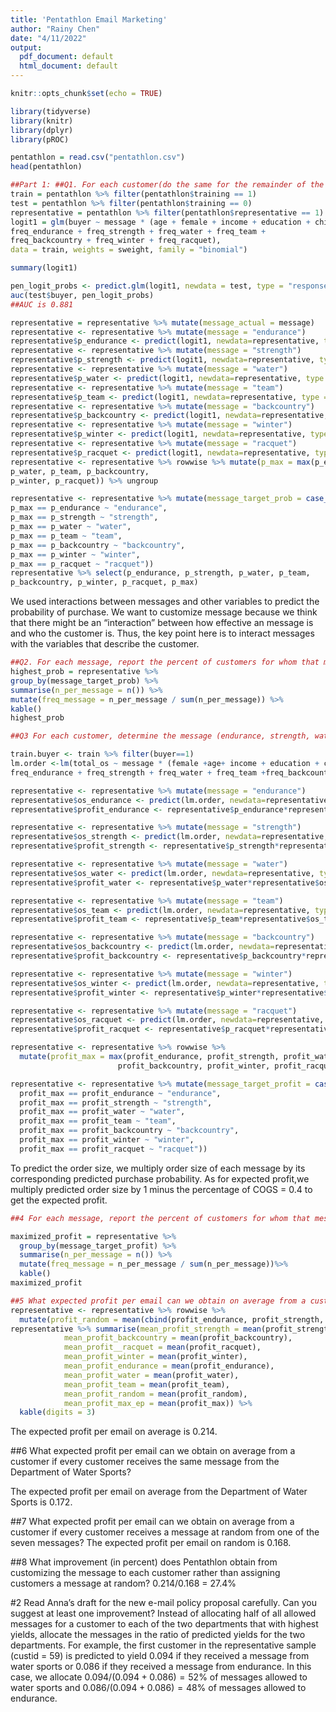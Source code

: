 ```yaml
---
title: 'Pentathlon Email Marketing'
author: "Rainy Chen"
date: "4/11/2022"
output:
  pdf_document: default
  html_document: default
---
```


```r
knitr::opts_chunk$set(echo = TRUE)
```

```r
library(tidyverse)
library(knitr)
library(dplyr)
library(pROC)
```


```r
pentathlon = read.csv("pentathlon.csv")
head(pentathlon)
```

```r
##Part 1: ##Q1. For each customer(do the same for the remainder of the questions), determine the message (endurance, strength, water, team, back country, winter, or racquet)that is predicted to lead to the highest probability of purchase. Describe what approach you took to predict probability of purchase.
train = pentathlon %>% filter(pentathlon$training == 1)
test = pentathlon %>% filter(pentathlon$training == 0)
representative = pentathlon %>% filter(pentathlon$representative == 1)
logit1 = glm(buyer ~ message * (age + female + income + education + children +
freq_endurance + freq_strength + freq_water + freq_team +
freq_backcountry + freq_winter + freq_racquet),
data = train, weights = sweight, family = "binomial")
```

```r
summary(logit1)
```

```r
pen_logit_probs <- predict.glm(logit1, newdata = test, type = "response")
auc(test$buyer, pen_logit_probs)
##AUC is 0.881
```

```r
representative = representative %>% mutate(message_actual = message)
representative <- representative %>% mutate(message = "endurance")
representative$p_endurance <- predict(logit1, newdata=representative, type = "response")
representative <- representative %>% mutate(message = "strength")
representative$p_strength <- predict(logit1, newdata=representative, type = "response")
representative <- representative %>% mutate(message = "water")
representative$p_water <- predict(logit1, newdata=representative, type = "response")
representative <- representative %>% mutate(message = "team")
representative$p_team <- predict(logit1, newdata=representative, type = "response")
representative <- representative %>% mutate(message = "backcountry")
representative$p_backcountry <- predict(logit1, newdata=representative, type = "response")
representative <- representative %>% mutate(message = "winter")
representative$p_winter <- predict(logit1, newdata=representative, type = "response")
representative <- representative %>% mutate(message = "racquet")
representative$p_racquet <- predict(logit1, newdata=representative, type = "response")
representative <- representative %>% rowwise %>% mutate(p_max = max(p_endurance, p_strength,
p_water, p_team, p_backcountry,
p_winter, p_racquet)) %>% ungroup

representative <- representative %>% mutate(message_target_prob = case_when(
p_max == p_endurance ~ "endurance",
p_max == p_strength ~ "strength",
p_max == p_water ~ "water",
p_max == p_team ~ "team",
p_max == p_backcountry ~ "backcountry",
p_max == p_winter ~ "winter",
p_max == p_racquet ~ "racquet"))
representative %>% select(p_endurance, p_strength, p_water, p_team,
p_backcountry, p_winter, p_racquet, p_max)

```

We used interactions between messages and other variables to predict the probability of purchase. We want to customize message because we think that there might be an “interaction” between how effective an message is and who the customer is. Thus, the key point here is to interact messages with the variables that describe the customer.

```r
##Q2. For each message, report the percent of customers for whom that message maximizes their probability of purchase.
highest_prob = representative %>%
group_by(message_target_prob) %>%
summarise(n_per_message = n()) %>%
mutate(freq_message = n_per_message / sum(n_per_message)) %>%
kable()
highest_prob
```

```r
##Q3 For each customer, determine the message (endurance, strength, water, team,backcountry, winter, or racquet) that is predicted to lead to the highest expected profit (the COGS is 60%).

train.buyer <- train %>% filter(buyer==1)
lm.order <-lm(total_os ~ message * (female +age+ income + education + children +
freq_endurance + freq_strength + freq_water + freq_team +freq_backcountry + freq_winter + freq_racquet), data = train.buyer)
```

```r
representative <- representative %>% mutate(message = "endurance")
representative$os_endurance <- predict(lm.order, newdata=representative, type = "response")
representative$profit_endurance <- representative$p_endurance*representative$os_endurance*0.4

representative <- representative %>% mutate(message = "strength")
representative$os_strength <- predict(lm.order, newdata=representative, type = "response")
representative$profit_strength <- representative$p_strength*representative$os_strength*0.4 

representative <- representative %>% mutate(message = "water")
representative$os_water <- predict(lm.order, newdata=representative, type = "response")
representative$profit_water <- representative$p_water*representative$os_water*0.4 

representative <- representative %>% mutate(message = "team")
representative$os_team <- predict(lm.order, newdata=representative, type = "response")
representative$profit_team <- representative$p_team*representative$os_team*0.4 

representative <- representative %>% mutate(message = "backcountry")
representative$os_backcountry <- predict(lm.order, newdata=representative, type = "response")
representative$profit_backcountry <- representative$p_backcountry*representative$os_backcountry*0.4 

representative <- representative %>% mutate(message = "winter")
representative$os_winter <- predict(lm.order, newdata=representative, type = "response")
representative$profit_winter <- representative$p_winter*representative$os_winter*0.4 

representative <- representative %>% mutate(message = "racquet")
representative$os_racquet <- predict(lm.order, newdata=representative, type = "response")
representative$profit_racquet <- representative$p_racquet*representative$os_racquet*0.4 
```

```r
representative <- representative %>% rowwise %>% 
  mutate(profit_max = max(profit_endurance, profit_strength, profit_water, profit_team, 
                        profit_backcountry, profit_winter, profit_racquet)) %>% ungroup

representative <- representative %>% mutate(message_target_profit = case_when(
  profit_max == profit_endurance ~ "endurance",
  profit_max == profit_strength ~ "strength",
  profit_max == profit_water ~ "water",
  profit_max == profit_team ~ "team",
  profit_max == profit_backcountry ~ "backcountry",
  profit_max == profit_winter ~ "winter",
  profit_max == profit_racquet ~ "racquet"))
```

To predict the order size, we multiply order size of each message by its corresponding predicted purchase probability.
As for expected profit,we multiply predicted order size by 1 minus the percentage of COGS = 0.4 to get the expected profit.


```r
##4 For each message, report the percent of customers for whom that message maximizes their expected profit.

maximized_profit = representative %>% 
  group_by(message_target_profit) %>%
  summarise(n_per_message = n()) %>% 
  mutate(freq_message = n_per_message / sum(n_per_message))%>% 
  kable()
maximized_profit
```

```r
##5 What expected profit per email can we obtain on average from a customer if we customize the message to each customer?
representative <- representative %>% rowwise %>%
  mutate(profit_random = mean(cbind(profit_endurance, profit_strength, profit_water, profit_team, profit_backcountry, profit_winter, profit_racquet))) %>% ungroup
representative %>% summarise(mean_profit_strength = mean(profit_strength),
            mean_profit_backcountry = mean(profit_backcountry),
            mean_profit__racquet = mean(profit_racquet),
            mean_profit_winter = mean(profit_winter),
            mean_profit_endurance = mean(profit_endurance),
            mean_profit_water = mean(profit_water),
            mean_profit_team = mean(profit_team),
            mean_profit_random = mean(profit_random),
            mean_profit_max_ep = mean(profit_max)) %>%
  kable(digits = 3)
```
The expected profit per email on average is 0.214.

##6 What expected profit per email can we obtain on average from a customer if every customer receives the same message from the Department of Water Sports?

The expected profit per email on average from the Department of Water Sports is 0.172.

##7 What expected profit per email can we obtain on average from a customer if every customer receives a message at random from one of the seven messages?
The expected profit per email on random is 0.168.

##8 What improvement (in percent) does Pentathlon obtain from customizing the message to each customer rather than assigning customers a message at random?
0.214/0.168 = 27.4%

#2 Read Anna’s draft for the new e-mail policy proposal carefully. Can you suggest at least one improvement?
Instead of allocating half of all allowed messages for a customer to each of the two departments that with highest yields, allocate the messages in the ratio of predicted yields for the two departments. For example, the first customer in the representative sample (custid = 59) is predicted to yield 0.094 if they received a message from water sports or 0.086 if they received a message from endurance. In this case, we allocate $0.094 / (0.094 + 0.086) = 52\%$ of messages allowed to water sports and $0.086 / (0.094 + 0.086) = 48\%$ of messages allowed to endurance.